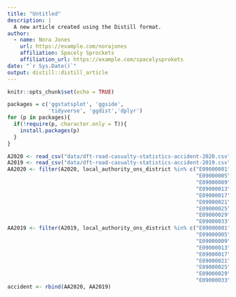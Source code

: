 ```yaml
---
title: "Untitled"
description: |
  A new article created using the Distill format.
author:
  - name: Nora Jones 
    url: https://example.com/norajones
    affiliation: Spacely Sprockets
    affiliation_url: https://example.com/spacelysprokets
date: "`r Sys.Date()`"
output: distill::distill_article
---
```


```r
knitr::opts_chunk$set(echo = TRUE)
```


```r
packages = c('ggstatsplot', 'ggside', 
             'tidyverse', 'ggdist','dplyr')
for (p in packages){
  if(!require(p, character.only = T)){
    install.packages(p)
  }
}
```

```r
A2020 <- read_csv("data/dft-road-casualty-statistics-accident-2020.csv")
A2019 <- read_csv("data/dft-road-casualty-statistics-accident-2019.csv")
AA2020 <- filter(A2020, local_authority_ons_district %in% c("E09000001", "E09000002","E09000003","E09000004",
                                                            "E09000005","E09000006","E09000007","E09000008",
                                                            "E09000009","E09000010","E09000011","E09000012",
                                                            "E09000013","E09000014","E09000015","E09000016",
                                                            "E09000017","E09000018","E09000019","E09000020",
                                                            "E09000021","E09000022","E09000023","E09000024",
                                                            "E09000025","E09000026","E09000027","E09000028",
                                                            "E09000029","E09000030","E09000031","E09000032",
                                                            "E09000033"))
AA2019 <- filter(A2019, local_authority_ons_district %in% c("E09000001", "E09000002","E09000003","E09000004",
                                                            "E09000005","E09000006","E09000007","E09000008",
                                                            "E09000009","E09000010","E09000011","E09000012",
                                                            "E09000013","E09000014","E09000015","E09000016",
                                                            "E09000017","E09000018","E09000019","E09000020",
                                                            "E09000021","E09000022","E09000023","E09000024",
                                                            "E09000025","E09000026","E09000027","E09000028",
                                                            "E09000029","E09000030","E09000031","E09000032",
                                                            "E09000033"))
accident <- rbind(AA2020, AA2019)
```
